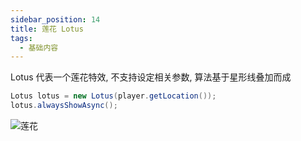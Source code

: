 ```yaml
---
sidebar_position: 14
title: 莲花 Lotus
tags:
  - 基础内容
---
```

Lotus 代表一个莲花特效, 不支持设定相关参数, 算法基于星形线叠加而成

```java
Lotus lotus = new Lotus(player.getLocation());
lotus.alwaysShowAsync();
```

![莲花](./img/lotus.png)